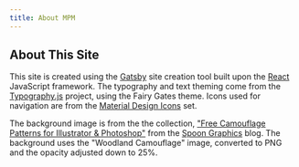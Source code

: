 ```yaml
---
title: About MPM
---
```


## About This Site

This site is created using the
[Gatsby](https://www.gatsbyjs.org "Gatsby home")
site creation tool built upon the
[React](https://reactjs.org/ "React home") JavaScript framework.
The typography and text theming come from the
[Typography.js](https://kyleamathews.github.io/typography.js/ "Typography.js home")
project, using the Fairy Gates theme. Icons used for navigation are from the
[Material Design Icons](https://google.github.io/material-design-icons/ "Material Design icons")
set.

The background image is from the the collection,
["Free Camouflage Patterns for Illustrator & Photoshop"](https://blog.spoongraphics.co.uk/freebies/free-camouflage-patterns-for-illustrator-photoshop)
from the [Spoon Graphics](https://blog.spoongraphics.co.uk/) blog. The
background uses the "Woodland Camouflage" image, converted to PNG and the
opacity adjusted down to 25%.
